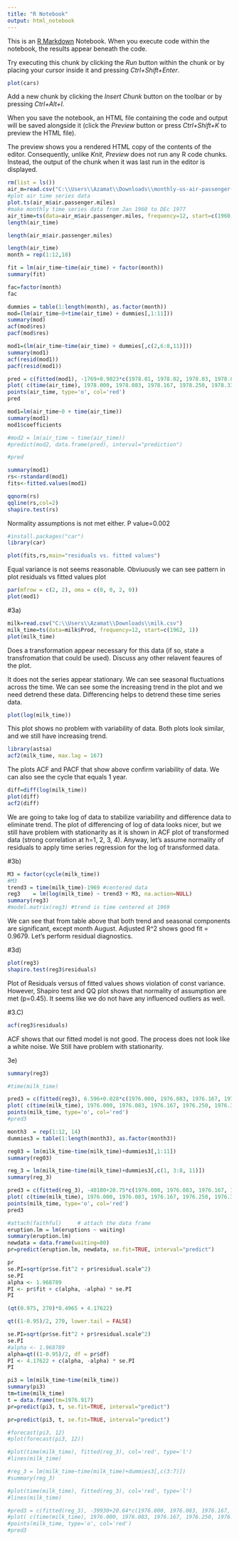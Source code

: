 ```yaml
---
title: "R Notebook"
output: html_notebook
---
```


This is an [R Markdown](http://rmarkdown.rstudio.com) Notebook. When you execute code within the notebook, the results appear beneath the code. 

Try executing this chunk by clicking the *Run* button within the chunk or by placing your cursor inside it and pressing *Ctrl+Shift+Enter*. 

```r
plot(cars)
```

Add a new chunk by clicking the *Insert Chunk* button on the toolbar or by pressing *Ctrl+Alt+I*.

When you save the notebook, an HTML file containing the code and output will be saved alongside it (click the *Preview* button or press *Ctrl+Shift+K* to preview the HTML file).

The preview shows you a rendered HTML copy of the contents of the editor. Consequently, unlike *Knit*, *Preview* does not run any R code chunks. Instead, the output of the chunk when it was last run in the editor is displayed.

```r
rm(list = ls())
air_m=read.csv("C:\\Users\\Azamat\\Downloads\\monthly-us-air-passenger-miles.csv")
#plot air time series data
plot.ts(air_m$air.passenger.miles)
#make monthly time series data from Jan 1960 to DEc 1977
air_time=ts(data=air_m$air.passenger.miles, frequency=12, start=c(1960, 1))
length(air_time)

length(air_m$air.passenger.miles)
```

```r
length(air_time)
month = rep(1:12,18)
```

```r
fit = lm(air_time~time(air_time) + factor(month))
summary(fit)
```

```r
fac=factor(month)
fac
```

```r
dummies = table(1:length(month), as.factor(month))
mod=(lm(air_time~0+time(air_time) + dummies[,1:11]))
summary(mod)
acf(mod$res)
pacf(mod$res)
```

```r
mod1=(lm(air_time~time(air_time) + dummies[,c(2,6:8,11)]))
summary(mod1)
acf(resid(mod1))
pacf(resid(mod1))
```

```r
pred = c(fitted(mod1), -1769+0.9023*c(1978.01, 1978.02, 1978.03, 1978.04, 1978.05, 1978.06, 1978.07, 1978.08, 1978.09, 1978.10, 1978.11, 1978.12) + c(0, -0.954, 0, 0, 0, 1.119, 1.449, 1.952, 0, 0, -1.031, 0))
plot( c(time(air_time), 1978.000, 1978.083, 1978.167, 1978.250, 1978.333, 1978.417, 1978.500, 1978.583, 1978.667, 1978.750, 1978.833, 1978.917), pred, type='l', main="1 Year Prediction and Air Passengers Data")
points(air_time, type='o', col='red')
pred
```

```r
mod1=lm(air_time~0 + time(air_time))
summary(mod1)
mod1$coefficients
```

```r
#mod2 = lm(air_time ~ time(air_time))
#predict(mod2, data.frame(pred), interval="prediction")
```

```r
#pred
```

```r
summary(mod1)
rs<-rstandard(mod1)
fits<-fitted.values(mod1)
```

```r
qqnorm(rs)
qqline(rs,col=2)
shapiro.test(rs)
```

Normality assumptions is not met either. P value=0.002

```r
#install.packages("car")
library(car)
```

```r
plot(fits,rs,main="residuals vs. fitted values")
```

Equal variance is not seems reasonable. Obviuously we can see pattern in plot residuals vs fitted values plot

```r
par(mfrow = c(2, 2), oma = c(0, 0, 2, 0))
plot(mod1)
```
#3a)

```r
milk=read.csv("C:\\Users\\Azamat\\Downloads\\milk.csv")
milk_time=ts(data=milk$Prod, frequency=12, start=c(1962, 1))
plot(milk_time)
```
Does a transformation appear necessary for this data (if so, state a transfromation that
could be used). Discuss any other relavent feaures of the plot.

It does not the series appear stationary. We can see seasonal fluctuations across the time.
We can see some the increasing trend in the plot and we need detrend these data. 
Differencing helps to detrend these time series data.

```r
plot(log(milk_time))
```

This plot shows no problem with variability of data. Both plots look similar, and we
still have increasing trend.

```r
library(astsa)
acf2(milk_time, max.lag = 167)
```

The plots ACF and PACF that show above confirm variability of data. We can also see
the cycle that equals 1 year.

```r
diff=diff(log(milk_time))
plot(diff)
acf2(diff)
```

We are going to take log of data to stabilize variability and difference data to eliminate
trend. The plot of differencing of log of data looks nicer, but we still have problem
with stationarity as it is shown in ACF plot of transformed data (strong correlation
at h=1, 2, 3, 4). Anyway, let's assume normality of residuals to apply time series
regression for the log of transformed data.

#3b)

```r
M3 = factor(cycle(milk_time))
#M3
trend3 = time(milk_time)-1969 #centered data
reg3    = lm(log(milk_time) ~ trend3 + M3, na.action=NULL)
summary(reg3)
#model.matrix(reg3) #trend is time centered at 1969
```

We can see that from table above that both trend and seasonal components are significant,
except month August. Adjusted R^2 shows good fit = 0.9679. Let's perform residual diagnostics.

#3d)
```r
plot(reg3)
shapiro.test(reg3$residuals)
```

Plot of Residuals versus of fitted values shows violation of const variance. 
However, Shapiro test and QQ plot shows that normality of assumption are met (p=0.45).
It seems like we do not have any influenced outliers as well.

#3.C)
```r
acf(reg3$residuals)
```

ACF shows that our fitted model is not good. The process does not look like a white 
noise. We Still have problem with stationarity.

3e)

```r
summary(reg3)
```


```r
#time(milk_time)
```


```r

pred3 = c(fitted(reg3), 6.596+0.028*c(1976.000, 1976.083, 1976.167, 1976.250, 1976.333, 1976.417, 1976.500, 1976.583, 1976.667, 1976.750, 1976.833, 1976.917) + c(0, -0.555, 0.071, 0.09, 0.164, 0.13, 0.07, 0, -0.048, -0.043, -0.087, 0.034))
plot( c(time(milk_time), 1976.000, 1976.083, 1976.167, 1976.250, 1976.333, 1976.417, 1976.500, 1976.583, 1976.667, 1976.750, 1976.833, 1976.917), pred3, type='l', main="1 Year Prediction for Milk Production Data")
points(milk_time, type='o', col='red')
#pred3
```

```r
month3  = rep(1:12, 14)
dummies3 = table(1:length(month3), as.factor(month3))
```

```r
reg03 = lm(milk_time~time(milk_time)+dummies3[,1:11])
summary(reg03)
```

```r
reg_3 = lm(milk_time~time(milk_time)+dummies3[,c(1, 3:8, 11)])
summary(reg_3)
```

```r
pred3 = c(fitted(reg_3), -40180+20.75*c(1976.000, 1976.083, 1976.167, 1976.250, 1976.333, 1976.417, 1976.500, 1976.583, 1976.667, 1976.750, 1976.833, 1976.917) + c(32.42, 0, 85.39, 100.2, 161.2, 132.8, 83.04, 40.74, 0, 0, -29.38, 0))
plot( c(time(milk_time), 1976.000, 1976.083, 1976.167, 1976.250, 1976.333, 1976.417, 1976.500, 1976.583, 1976.667, 1976.750, 1976.833, 1976.917), pred3, type='l', ylim = c(500, 1000))
points(milk_time, type='o', col='red')
pred3
```

```r
#attach(faithful)     # attach the data frame 
eruption.lm = lm(eruptions ~ waiting)
summary(eruption.lm)
newdata = data.frame(waiting=80)
pr=predict(eruption.lm, newdata, se.fit=TRUE, interval="predict") 
```

```r
pr
se.PI=sqrt(pr$se.fit^2 + pr$residual.scale^2)
se.PI
alpha <- 1.968789
PI <- pr$fit + c(alpha, -alpha) * se.PI
PI
```

 
```r
(qt(0.975, 270)*0.4965 + 4.17622)
```
```r
qt((1-0.95)/2, 270, lower.tail = FALSE)
```

```r
se.PI=sqrt(pr$se.fit^2 + pr$residual.scale^2)
se.PI
#alpha <- 1.968789
alpha=qt((1-0.95)/2, df = pr$df)
PI <- 4.17622 + c(alpha, -alpha) * se.PI
PI
```


```r
pi3 = lm(milk_time~time(milk_time))
summary(pi3)
tm=time(milk_time)
t = data.frame(tm=1976.917)
pr=predict(pi3, t, se.fit=TRUE, interval="predict")                
```

```r
pr=predict(pi3, t, se.fit=TRUE, interval="predict")
```


```r
#forecast(pi3, 12)
#plot(forecast(pi3, 12))
```


```r
#plot(time(milk_time), fitted(reg_3), col='red', type='l')
#lines(milk_time)
```


```r
#reg_3 = lm(milk_time~time(milk_time)+dummies3[,c(3:7)])
#summary(reg_3)
```

```r
#plot(time(milk_time), fitted(reg_3), col='red', type='l')
#lines(milk_time)
```



```r
#pred3 = c(fitted(reg_3), -39930+20.64*c(1976.000, 1976.083, 1976.167, 1976.250, 1976.333, 1976.417, 1976.500, 1976.583, 1976.667, 1976.750, 1976.833, 1976.917) + c(0, 0, 79.09, 93.94, 154.9, 126.6, 76.78, 0, 0, 0, 0, 0))
#plot( c(time(milk_time), 1976.000, 1976.083, 1976.167, 1976.250, 1976.333, 1976.417, 1976.500, 1976.583, 1976.667, 1976.750, 1976.833, 1976.917), pred3, type='l', ylim = c(500, 1000))
#points(milk_time, type='o', col='red')
#pred3
```

